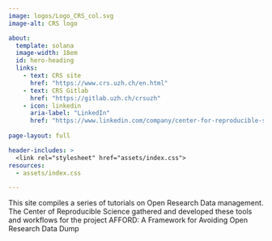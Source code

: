 ```yaml
---
image: logos/Logo_CRS_col.svg
image-alt: CRS logo

about:
  template: solana
  image-width: 18em
  id: hero-heading
  links:
    - text: CRS site
      href: "https://www.crs.uzh.ch/en.html"
    - text: CRS Gitlab
      href: "https://gitlab.uzh.ch/crsuzh"
    - icon: linkedin
      aria-label: "LinkedIn"
      href: "https://www.linkedin.com/company/center-for-reproducible-science/"  
    
page-layout: full

header-includes: >
  <link rel="stylesheet" href="assets/index.css">
resources:
  - assets/index.css

---
```


::: {#hero-heading}
This site compiles a series of tutorials on Open Research Data management. The Center of Reproducible Science gathered and developed these tools and workflows for the project AFFORD: A Framework for Avoiding Open Research Data Dump 

:::

  
<!-- # Welcome {.unnumbered} -->

<!-- This is the collection of CRS tutorials for the project: -->

<!-- **A Framework for Avoiding the Open Research Data Dump (AFFORD)** -->

<!-- ![](logos/Logo_AFFORD_col.svg){fig-align="left"} -->

<!-- ![](logos/Logo_CRS_col.svg){fig-align="left" width="134"} --> 
